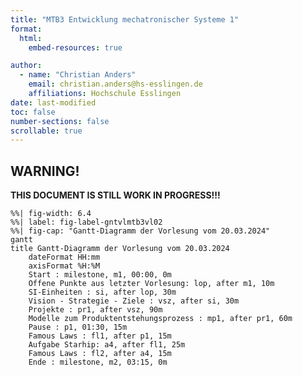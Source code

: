 ```yaml
---
title: "MTB3 Entwicklung mechatronischer Systeme 1"
format:
  html:
    embed-resources: true

author:
  - name: "Christian Anders"
    email: christian.anders@hs-esslingen.de
    affiliations: Hochschule Esslingen
date: last-modified
toc: false
number-sections: false
scrollable: true
---
```




<!-- -------------------------------------------------------------------------

                       Callout !!! WARNING !!!

-------------------------------------------------------------------------- -->
::: {.callout-warning}
## WARNING!
**THIS DOCUMENT IS STILL WORK IN PROGRESS!!!**
:::

<!-- -------------------------------------------------------------------------

                       Inhalt dieses Dokuemnts

-------------------------------------------------------------------------- -->


<!-- 
ACHTUNG!!! Mermaid-Grafiken zum Gantt-Diagramm werden in der Quarto-Preview nicht dargestellt, erscheinen nach dem Compilieren aber im Dokument. Zur Vorschau der Gantt-Charts sei auf den Mermaid-Live-Editor verwiesen
-->
```mermaid
%%| fig-width: 6.4
%%| label: fig-label-gntvlmtb3vl02
%%| fig-cap: "Gantt-Diagramm der Vorlesung vom 20.03.2024"
gantt
title Gantt-Diagramm der Vorlesung vom 20.03.2024
    dateFormat HH:mm
    axisFormat %H:%M
    Start : milestone, m1, 00:00, 0m
    Offene Punkte aus letzter Vorlesung: lop, after m1, 10m
    SI-Einheiten : si, after lop, 30m
    Vision - Strategie - Ziele : vsz, after si, 30m
    Projekte : pr1, after vsz, 90m
    Modelle zum Produktentstehungsprozess : mp1, after pr1, 60m
    Pause : p1, 01:30, 15m
    Famous Laws : fl1, after p1, 15m
    Aufgabe Starhip: a4, after fl1, 25m
    Famous Laws : fl2, after a4, 15m
    Ende : milestone, m2, 03:15, 0m
```

